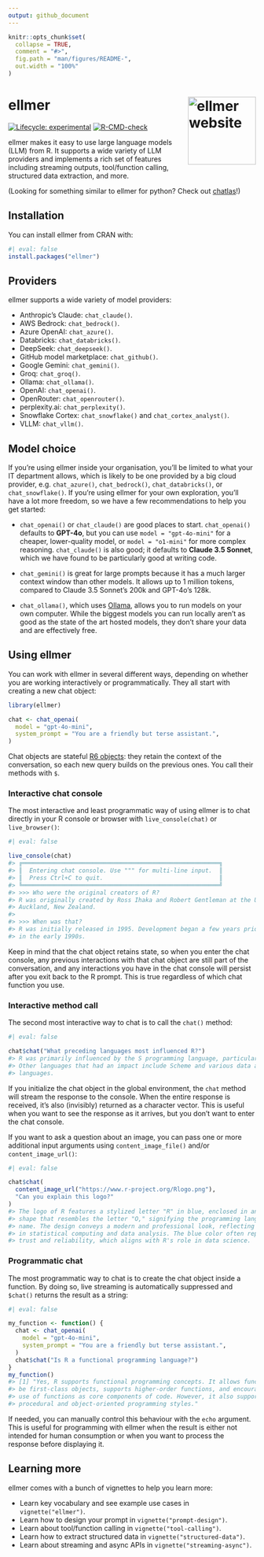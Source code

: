 ```yaml
---
output: github_document
---
```


<!-- README.md is generated from README.Rmd. Please edit that file -->

```r
knitr::opts_chunk$set(
  collapse = TRUE,
  comment = "#>",
  fig.path = "man/figures/README-",
  out.width = "100%"
)
```

# ellmer <a href="https://ellmer.tidyverse.org"><img src="man/figures/logo.png" align="right" height="138" alt="ellmer website" /></a>

<!-- badges: start -->
[![Lifecycle: experimental](https://img.shields.io/badge/lifecycle-experimental-orange.svg)](https://lifecycle.r-lib.org/articles/stages.html#experimental)
[![R-CMD-check](https://github.com/tidyverse/ellmer/actions/workflows/R-CMD-check.yaml/badge.svg)](https://github.com/tidyverse/ellmer/actions/workflows/R-CMD-check.yaml)
<!-- badges: end -->

ellmer makes it easy to use large language models (LLM) from R. It supports a wide variety of LLM providers and implements a rich set of features including streaming outputs, tool/function calling, structured data extraction, and more.

(Looking for something similar to ellmer for python? Check out [chatlas](https://github.com/posit-dev/chatlas)!)

## Installation

You can install ellmer from CRAN with:

```r
#| eval: false
install.packages("ellmer")
```

## Providers

ellmer supports a wide variety of model providers:

* Anthropic's Claude: `chat_claude()`.
* AWS Bedrock: `chat_bedrock()`.
* Azure OpenAI: `chat_azure()`.
* Databricks: `chat_databricks()`.
* DeepSeek: `chat_deepseek()`.
* GitHub model marketplace: `chat_github()`.
* Google Gemini: `chat_gemini()`.
* Groq: `chat_groq()`.
* Ollama: `chat_ollama()`.
* OpenAI: `chat_openai()`.
* OpenRouter: `chat_openrouter()`.
* perplexity.ai: `chat_perplexity()`.
* Snowflake Cortex: `chat_snowflake()` and `chat_cortex_analyst()`.
* VLLM: `chat_vllm()`.

## Model choice

If you're using ellmer inside your organisation, you'll be limited to what your IT department allows, which is likely to be one provided by a big cloud provider, e.g. `chat_azure()`, `chat_bedrock()`, `chat_databricks()`, or `chat_snowflake()`. If you're using ellmer for your own exploration, you'll have a lot more freedom, so we have a few recommendations to help you get started:

- `chat_openai()` or `chat_claude()` are good places to start. `chat_openai()` defaults to **GPT-4o**, but you can use `model = "gpt-4o-mini"` for a cheaper, lower-quality model, or `model = "o1-mini"` for more complex reasoning. `chat_claude()` is also good; it defaults to **Claude 3.5 Sonnet**, which we have found to be particularly good at writing code.

- `chat_gemini()` is great for large prompts because it has a much larger context window than other models. It allows up to 1 million tokens, compared to Claude 3.5 Sonnet's 200k and GPT-4o's 128k.

- `chat_ollama()`, which uses [Ollama](https://ollama.com), allows you to run models on your own computer. While the biggest models you can run locally aren't as good as the state of the art hosted models, they don't share your data and are effectively free.

## Using ellmer

You can work with ellmer in several different ways, depending on whether you are working interactively or programmatically. They all start with creating a new chat object:

```r
library(ellmer)

chat <- chat_openai(
  model = "gpt-4o-mini",
  system_prompt = "You are a friendly but terse assistant.",
)
```

Chat objects are stateful [R6 objects](https://r6.r-lib.org): they retain the context of the conversation, so each new query builds on the previous ones. You call their methods with `$`.

### Interactive chat console

The most interactive and least programmatic way of using ellmer is to chat directly in your R console or browser with `live_console(chat)` or `live_browser()`:

```r
#| eval: false

live_console(chat)
#> ╔════════════════════════════════════════════════════════╗
#> ║  Entering chat console. Use """ for multi-line input.  ║
#> ║  Press Ctrl+C to quit.                                 ║
#> ╚════════════════════════════════════════════════════════╝
#> >>> Who were the original creators of R?
#> R was originally created by Ross Ihaka and Robert Gentleman at the University of
#> Auckland, New Zealand.
#>
#> >>> When was that?
#> R was initially released in 1995. Development began a few years prior to that,
#> in the early 1990s.
```

Keep in mind that the chat object retains state, so when you enter the chat console, any previous interactions with that chat object are still part of the conversation, and any interactions you have in the chat console will persist after you exit back to the R prompt. This is true regardless of which chat function you use.

### Interactive method call

The second most interactive way to chat is to call the `chat()` method:

```r
#| eval: false

chat$chat("What preceding languages most influenced R?")
#> R was primarily influenced by the S programming language, particularly S-PLUS.
#> Other languages that had an impact include Scheme and various data analysis
#> languages.
```

If you initialize the chat object in the global environment, the `chat` method will stream the response to the console. When the entire response is received, it's also (invisibly) returned as a character vector. This is useful when you want to see the response as it arrives, but you don't want to enter the chat console.

If you want to ask a question about an image, you can pass one or more additional input arguments using `content_image_file()` and/or `content_image_url()`:

```r
#| eval: false

chat$chat(
  content_image_url("https://www.r-project.org/Rlogo.png"),
  "Can you explain this logo?"
)
#> The logo of R features a stylized letter "R" in blue, enclosed in an oval
#> shape that resembles the letter "O," signifying the programming language's
#> name. The design conveys a modern and professional look, reflecting its use
#> in statistical computing and data analysis. The blue color often represents
#> trust and reliability, which aligns with R's role in data science.
```

### Programmatic chat

The most programmatic way to chat is to create the chat object inside a function. By doing so, live streaming is automatically suppressed and `$chat()` returns the result as a string:

```r
#| eval: false

my_function <- function() {
  chat <- chat_openai(
    model = "gpt-4o-mini",
    system_prompt = "You are a friendly but terse assistant.",
  )
  chat$chat("Is R a functional programming language?")
}
my_function()
#> [1] "Yes, R supports functional programming concepts. It allows functions to
#> be first-class objects, supports higher-order functions, and encourages the
#> use of functions as core components of code. However, it also supports
#> procedural and object-oriented programming styles."
```

If needed, you can manually control this behaviour with the `echo` argument. This is useful for programming with ellmer when the result is either not intended for human consumption or when you want to process the response before displaying it.

## Learning more

ellmer comes with a bunch of vignettes to help you learn more:

* Learn key vocabulary and see example use cases in `vignette("ellmer")`.
* Learn how to design your prompt in `vignette("prompt-design")`.
* Learn about tool/function calling in `vignette("tool-calling")`.
* Learn how to extract structured data in `vignette("structured-data")`.
* Learn about streaming and async APIs in `vignette("streaming-async")`.
